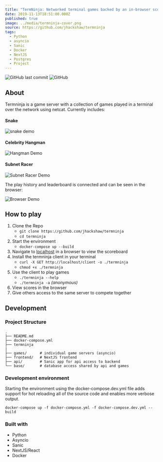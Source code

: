 ```yaml
---
title: "TermNinja: Networked terminal games backed by an in-browser scoreboard"
date: 2019-11-13T18:51:00.000Z
published: true
image: ../media/termninja-cover.png
source: https://github.com/jhackshaw/termninja
tags:
  - Python
  - asyncio
  - Sanic
  - Docker
  - NextJS
  - Postgres
  - Project
---
```


![GitHub last commit](https://img.shields.io/github/last-commit/jhackshaw/termninja)
![GitHub](https://img.shields.io/github/license/jhackshaw/termninja)

## About

Termninja is a game server with a collection of games played in a terminal over the network using netcat. Currently includes:

#### Snake

![snake demo](https://i.ibb.co/MkYMb0d/ezgif-com-video-to-gif.gif)

#### Celebrity Hangman

![Hangman Demo](https://i.ibb.co/R44vsZb/ezgif-com-video-to-gif-1.gif)

#### Subnet Racer

![Subnet Racer Demo](https://i.ibb.co/SvtPTQQ/ezgif-com-video-to-gif-2.gif)


The play history and leaderboard is connected and can be seen in the browser:

![Browser Demo](https://i.ibb.co/ZdcF93S/ezgif-com-video-to-gif-3.gif)

## How to play

1. Clone the Repo
   - `git clone https://github.com/jhackshaw/termninja`
   - `cd termninja`
2. Start the environment
   - `docker-compose up --build`
3. Navigate to [localhost](http://localhost) in a browser to view the scoreboard
4. Install the termninja client in your terminal
   - `curl -X GET http://localhost/client -o ./termninja`
   - `chmod +x ./termninja`
5. Use the client to play games
   - `./termninja --help`
   - `./termninja -a` _(anonymous)_
6. View scores in the browser
7. Give others access to the same server to compete together

## Development

### Project Structure

    .
    ├── README.md
    ├── docker-compose.yml
    ├── termninja
    |
    ├── games/      # individual game servers (asyncio)
    ├── frontend/   # NextJS frontend
    ├── api/        # Sanic app for api access to backend
    └── base/       # database access shared by api and games

### Development environment

Starting the environment using the docker-compose.dev.yml file adds support for hot reloading all of the source code and enables more verbose output.

`docker-compose up -f docker-compose.yml -f docker-compose.dev.yml --build`

### Built with

- Python
- Asyncio
- Sanic
- NextJS/React
- Docker

